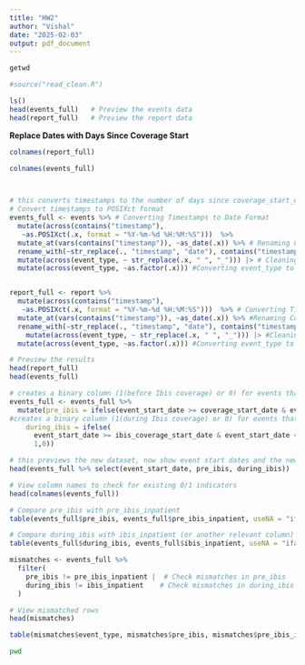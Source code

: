 ```yaml
---
title: "HW2"
author: "Vishal"
date: "2025-02-03"
output: pdf_document
---
```


```r
getwd

#source("read_clean.R")

ls()
head(events_full)   # Preview the events data
head(report_full)   # Preview the report data
```

**Replace Dates with Days Since Coverage Start**

```r
colnames(report_full)

colnames(events_full)



# this converts timestamps to the number of days since coverage_start_date
# Convert timestamps to POSIXct format
events_full <- events %>% # Converting Timestamps to Date Format
  mutate(across(contains("timestamp"),
   ~as.POSIXct(.x, format = "%Y-%m-%d %H:%M:%S")))  %>%
  mutate_at(vars(contains("timestamp")), ~as_date(.x)) %>% # Renaming Columns
  rename_with(~str_replace(., "timestamp", "date"), contains("timestamp")) %>%
  mutate(across(event_type, ~ str_replace(.x, " ", "_"))) |> # Cleaning event_type Strings
  mutate(across(event_type, ~as.factor(.x))) #Converting event_type to Factor


report_full <- report %>%
  mutate(across(contains("timestamp"),
   ~as.POSIXct(.x, format = "%Y-%m-%d %H:%M:%S")))  %>% # Converting Timestamps to Date Format
  mutate_at(vars(contains("timestamp")), ~as_date(.x)) %>% #Renaming Columns
  rename_with(~str_replace(., "timestamp", "date"), contains("timestamp")) %>%
    mutate(across(event_type, ~ str_replace(.x, " ", "_"))) |> #Cleaning event_type Strings
  mutate(across(event_type, ~as.factor(.x))) #Converting event_type to Factor

# Preview the results
head(report_full)
head(events_full)


```

```r
# creates a binary column (1(before Ibis coverage) or 0) for events that happens before Ibis coverage 
events_full <- events_full %>% 
  mutate(pre_ibis = ifelse(event_start_date >= coverage_start_date & event_start_date < ibis_coverage_start_date, 1,0),
#creates a binary column (1(during Ibis coverage) or 0) for events that happened during Ibis coverage  
    during_ibis = ifelse(
      event_start_date >= ibis_coverage_start_date & event_start_date <= ibis_coverage_end_date,  
      1,0))

# this previews the new dataset, now show event start dates and the new binary columns  
head(events_full %>% select(event_start_date, pre_ibis, during_ibis))
```

```r
# View column names to check for existing 0/1 indicators
head(colnames(events_full))

# Compare pre_ibis with pre_ibis_inpatient
table(events_full$pre_ibis, events_full$pre_ibis_inpatient, useNA = "ifany")

# Compare during_ibis with ibis_inpatient (or another relevant column)
table(events_full$during_ibis, events_full$ibis_inpatient, useNA = "ifany")
```

```r
mismatches <- events_full %>%
  filter(
    pre_ibis != pre_ibis_inpatient |  # Check mismatches in pre_ibis
    during_ibis != ibis_inpatient    # Check mismatches in during_ibis
  )

# View mismatched rows
head(mismatches)

table(mismatches$event_type, mismatches$pre_ibis, mismatches$pre_ibis_inpatient)
```

```bash
pwd
```
